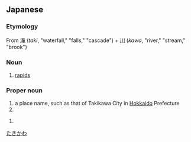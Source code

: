 ==Japanese==

===Etymology===
{{ja-kanjitab|滝|川}}
From [[滝]] (''taki'', "waterfall," "falls," "cascade") + [[川]] (''kawa'', "river," "stream," "brook")

===Noun===
{{ja-noun|たきがわ}}

# [[rapids]]

===Proper noun===
{{ja-pos|proper|たきかわ}}

# a place name, such as that of Takikawa City in [[Hokkaido]] Prefecture
# {{surname|lang=ja|sort=たきかわ}}

{{ja-pos|proper|たきがわ}}

# {{surname|lang=ja|sort=たきがわ}}

[[Category:ja:Cities|たきかわ]]